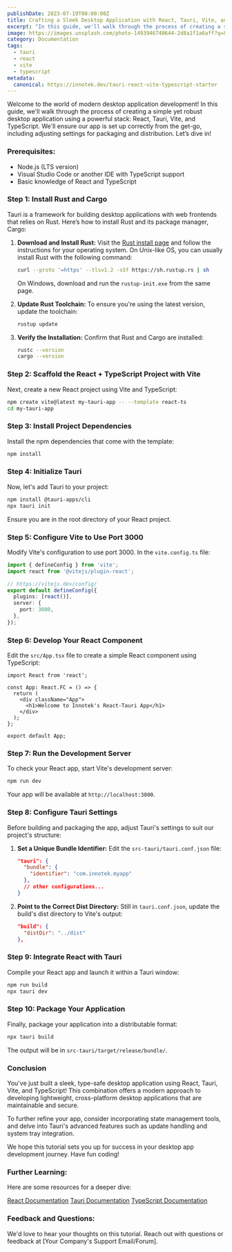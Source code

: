 ```yaml
---
publishDate: 2023-07-19T00:00:00Z
title: Crafting a Sleek Desktop Application with React, Tauri, Vite, and TypeScript
excerpt: "In this guide, we'll walk through the process of creating a simple yet robust desktop application using a powerful stack: React, Tauri, Vite, and TypeScript."
image: https://images.unsplash.com/photo-1493946740644-2d8a1f1a6aff?q=80&w=2090&auto=format&fit=crop&ixlib=rb-4.0.3&ixid=M3wxMjA3fDB8MHxwaG90by1wYWdlfHx8fGVufDB8fHx8fA%3D%3D
category: Documentation
tags:
  - tauri
  - react
  - vite
  - typescript
metadata:
  canonical: https://innotek.dev/tauri-react-vite-typescript-starter
---
```



Welcome to the world of modern desktop application development! In this guide, we'll walk through the process of creating a simple yet robust desktop application using a powerful stack: React, Tauri, Vite, and TypeScript. We'll ensure our app is set up correctly from the get-go, including adjusting settings for packaging and distribution. Let’s dive in!

### Prerequisites:
- Node.js (LTS version)
- Visual Studio Code or another IDE with TypeScript support
- Basic knowledge of React and TypeScript

### Step 1: Install Rust and Cargo
Tauri is a framework for building desktop applications with web frontends that relies on Rust. Here’s how to install Rust and its package manager, Cargo:

1. **Download and Install Rust:**
   Visit the [Rust install page](https://www.rust-lang.org/tools/install) and follow the instructions for your operating system. On Unix-like OS, you can usually install Rust with the following command:

   ```bash
   curl --proto '=https' --tlsv1.2 -sSf https://sh.rustup.rs | sh
   ```

   On Windows, download and run the `rustup-init.exe` from the same page.

2. **Update Rust Toolchain:**
   To ensure you're using the latest version, update the toolchain:

   ```bash
   rustup update
   ```

3. **Verify the Installation:**
   Confirm that Rust and Cargo are installed:

   ```bash
   rustc --version
   cargo --version
   ```

### Step 2: Scaffold the React + TypeScript Project with Vite
Next, create a new React project using Vite and TypeScript:

```bash
npm create vite@latest my-tauri-app -- --template react-ts
cd my-tauri-app
```

### Step 3: Install Project Dependencies
Install the npm dependencies that come with the template:

```bash
npm install
```

### Step 4: Initialize Tauri
Now, let's add Tauri to your project:

```bash
npm install @tauri-apps/cli
npx tauri init
```

Ensure you are in the root directory of your React project.

### Step 5: Configure Vite to Use Port 3000
Modify Vite's configuration to use port 3000. In the `vite.config.ts` file:

```typescript
import { defineConfig } from 'vite';
import react from '@vitejs/plugin-react';

// https://vitejs.dev/config/
export default defineConfig({
  plugins: [react()],
  server: {
    port: 3000,
  },
});
```

### Step 6: Develop Your React Component
Edit the `src/App.tsx` file to create a simple React component using TypeScript:

```tsx
import React from 'react';

const App: React.FC = () => {
  return (
    <div className="App">
      <h1>Welcome to Innotek's React-Tauri App</h1>
    </div>
  );
};

export default App;
```

### Step 7: Run the Development Server
To check your React app, start Vite's development server:

```bash
npm run dev
```

Your app will be available at `http://localhost:3000`.

### Step 8: Configure Tauri Settings
Before building and packaging the app, adjust Tauri's settings to suit our project's structure:

1. **Set a Unique Bundle Identifier:**
   Edit the `src-tauri/tauri.conf.json` file:

   ```json
   "tauri": {
     "bundle": {
       "identifier": "com.innotek.myapp"
     },
     // other configurations...
   }
   ```

2. **Point to the Correct Dist Directory:**
   Still in `tauri.conf.json`, update the build's dist directory to Vite's output:

   ```json
   "build": {
     "distDir": "../dist"
   },
   ```

### Step 9: Integrate React with Tauri
Compile your React app and launch it within a Tauri window:

```bash
npm run build
npx tauri dev
```

### Step 10: Package Your Application
Finally, package your application into a distributable format:

```bash
npx tauri build
```

The output will be in `src-tauri/target/release/bundle/`.

### Conclusion
You've just built a sleek, type-safe desktop application using React, Tauri, Vite, and TypeScript! This combination offers a modern approach to developing lightweight, cross-platform desktop applications that are maintainable and secure.

To further refine your app, consider incorporating state management tools, and delve into Tauri's advanced features such as update handling and system tray integration.

We hope this tutorial sets you up for success in your desktop app development journey. Have fun coding!

### Further Learning:
Here are some resources for a deeper dive:

[React Documentation](https://reactjs.org/docs/getting-started.html)
[Tauri Documentation](https://tauri.app/v1/guides/)
[TypeScript Documentation](https://www.typescriptlang.org/docs/)

### Feedback and Questions:
We'd love to hear your thoughts on this tutorial. Reach out with questions or feedback at [Your Company's Support Email/Forum].
